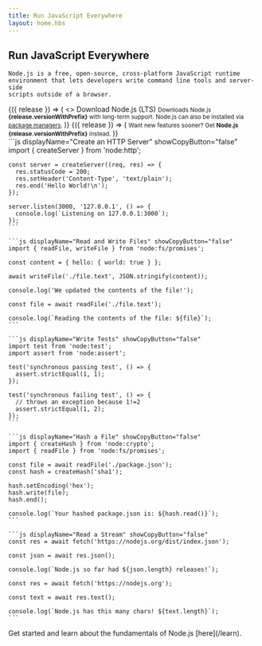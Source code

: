 ```yaml
---
title: Run JavaScript Everywhere
layout: home.hbs
---
```


<section>
  <WithBadge section="index" />

  <div>
    <h1 className="special">Run JavaScript Everywhere</h1>

    Node.js is a free, open-source, cross-platform JavaScript runtime
    environment that lets developers write command line tools and server-side
    scripts outside of a browser.

  </div>

  <div>
    <WithNodeRelease status={['Active LTS', 'Maintenance LTS']}>
      {({ release }) => (
        <>
          <DownloadButton release={release}>Download Node.js (LTS)</DownloadButton>
          <small>
            Downloads Node.js <b>{release.versionWithPrefix}</b> with long-term support.
            Node.js can also be installed via <a href="/download/package-manager">package managers</a>.
          </small>
        </>
      )}
    </WithNodeRelease>
    <WithNodeRelease status="Current">
      {({ release }) => (
        <small>
          Want new features sooner?
          Get <b>Node.js <DownloadLink release={release}>{release.versionWithPrefix}</DownloadLink></b> instead.
        </small>
      )}
    </WithNodeRelease>
  </div>
</section>

<section>
  <div>
    ```js displayName="Create an HTTP Server" showCopyButton="false"
    import { createServer } from 'node:http';

    const server = createServer((req, res) => {
      res.statusCode = 200;
      res.setHeader('Content-Type', 'text/plain');
      res.end('Hello World!\n');
    });

    server.listen(3000, '127.0.0.1', () => {
      console.log(`Listening on 127.0.0.1:3000`);
    });
    ```

    ```js displayName="Read and Write Files" showCopyButton="false"
    import { readFile, writeFile } from 'node:fs/promises';

    const content = { hello: { world: true } };

    await writeFile('./file.text', JSON.stringify(content));

    console.log('We updated the contents of the file!');

    const file = await readFile('./file.text');

    console.log(`Reading the contents of the file: ${file}`);
    ```

    ```js displayName="Write Tests" showCopyButton="false"
    import test from 'node:test';
    import assert from 'node:assert';

    test('synchronous passing test', () => {
      assert.strictEqual(1, 1);
    });

    test('synchronous failing test', () => {
      // throws an exception because 1!=2
      assert.strictEqual(1, 2);
    });
    ```

    ```js displayName="Hash a File" showCopyButton="false"
    import { createHash } from 'node:crypto';
    import { readFile } from 'node:fs/promises';

    const file = await readFile('./package.json');
    const hash = createHash('sha1');

    hash.setEncoding('hex');
    hash.write(file);
    hash.end();

    console.log(`Your hashed package.json is: ${hash.read()}`);
    ```

    ```js displayName="Read a Stream" showCopyButton="false"
    const res = await fetch('https://nodejs.org/dist/index.json');

    const json = await res.json();

    console.log(`Node.js so far had ${json.length} releases!`);

    const res = await fetch('https://nodejs.org');

    const text = await res.text();

    console.log(`Node.js has this many chars! ${text.length}`);
    ```

  </div>
  Get started and learn about the fundamentals of Node.js [here](/learn).
</section>
